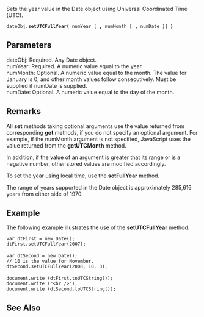 Sets the year value in the Date object using Universal Coordinated Time (UTC).

 dateObj.'''setUTCFullYear(''' numYear [ ''',''' numMonth [ ''',''' numDate ]] ''')'''

==Parameters==
; dateObj: Required. Any Date object.
; numYear: Required. A numeric value equal to the year.
; numMonth: Optional. A numeric value equal to the month. The value for January is 0, and other month values follow consecutively. Must be supplied if numDate is supplied.
; numDate: Optional. A numeric value equal to the day of the month.

==Remarks==
All '''set''' methods taking optional arguments use the value returned from corresponding '''get''' methods, if you do not specify an optional argument. For example, if the numMonth argument is not specified, JavaScript uses the value returned from the '''getUTCMonth''' method.

In addition, if the value of an argument is greater that its range or is a negative number, other stored values are modified accordingly.

To set the year using local time, use the '''setFullYear''' method.

The range of years supported in the Date object is approximately 285,616 years from either side of 1970.


==Example==
The following example illustrates the use of the '''setUTCFullYear''' method.

 var dtFirst = new Date();
 dtFirst.setUTCFullYear(2007);
 
 var dtSecond = new Date();
 // 10 is the value for November. 
 dtSecond.setUTCFullYear(2008, 10, 3); 
 
 document.write (dtFirst.toUTCString());
 document.write ("&lt;br /&gt;");
 document.write (dtSecond.toUTCString());

==See Also==

              

              

              
